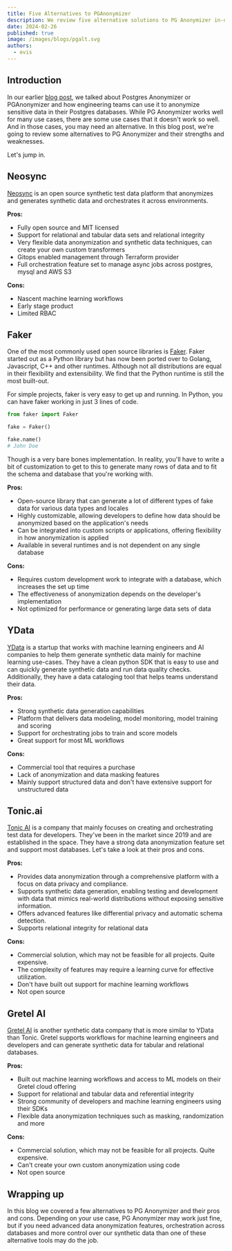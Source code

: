 ```yaml
---
title: Five Alternatives to PGAnonymizer
description: We review five alternative solutions to PG Anonymizer in-depth and help you pick which is the right one for your next project.
date: 2024-02-26
published: true
image: /images/blogs/pgalt.svg
authors:
  - evis
---
```


## Introduction

In our earlier [blog post](/blog/what-is-pg-anonymizer), we talked about Postgres Anonymizer or PGAnonymizer and how engineering teams can use it to anonymize sensitive data in their Postgres databases. While PG Anonymizer works well for many use cases, there are some use cases that it doesn't work so well. And in those cases, you may need an alternative. In this blog post, we're going to review some alternatives to PG Anonymizer and their strengths and weaknesses.

Let's jump in.

## Neosync

[Neosync](https://www.neosync.dev) is an open source synthetic test data platform that anonymizes and generates synthetic data and orchestrates it across environments.

**Pros:**

- Fully open source and MIT licensed
- Support for relational and tabular data sets and relational integrity
- Very flexible data anonymization and synthetic data techniques, can create your own custom transformers
- Gitops enabled management through Terraform provider
- Full orchestration feature set to manage async jobs across postgres, mysql and AWS S3

**Cons:**

- Nascent machine learning workflows
- Early stage product
- Limited RBAC

## Faker

One of the most commonly used open source libraries is [Faker](https://faker.readthedocs.io/en/master/). Faker started out as a Python library but has now been ported over to Golang, Javascript, C++ and other runtimes. Although not all distributions are equal in their flexibility and extensibility. We find that the Python runtime is still the most built-out.

For simple projects, faker is very easy to get up and running. In Python, you can have faker working in just 3 lines of code.

```python
from faker import Faker

fake = Faker()

fake.name()
# John Doe
```

Though is a very bare bones implementation. In reality, you'll have to write a bit of customization to get to this to generate many rows of data and to fit the schema and database that you're working with.

**Pros:**

- Open-source library that can generate a lot of different types of fake data for various data types and locales
- Highly customizable, allowing developers to define how data should be anonymized based on the application's needs
- Can be integrated into custom scripts or applications, offering flexibility in how anonymization is applied
- Available in several runtimes and is not dependent on any single database

**Cons:**

- Requires custom development work to integrate with a database, which increases the set up time
- The effectiveness of anonymization depends on the developer's implementation
- Not optimized for performance or generating large data sets of data

## YData

[YData](https://ydata.ai/) is a startup that works with machine learning engineers and AI companies to help them generate synthetic data mainly for machine learning use-cases. They have a clean python SDK that is easy to use and can quickly generate synthetic data and run data quality checks. Additionally, they have a data cataloging tool that helps teams understand their data.

**Pros:**

- Strong synthetic data generation capabilities
- Platform that delivers data modeling, model monitoring, model training and scoring
- Support for orchestrating jobs to train and score models
- Great support for most ML workflows

**Cons:**

- Commercial tool that requires a purchase
- Lack of anonymization and data masking features
- Mainly support structured data and don't have extensive support for unstructured data

## Tonic.ai

[Tonic AI](https://tonic.ai) is a company that mainly focuses on creating and orchestrating test data for developers. They've been in the market since 2019 and are established in the space. They have a strong data anonymization feature set and support most databases. Let's take a look at their pros and cons.

**Pros:**

- Provides data anonymization through a comprehensive platform with a focus on data privacy and compliance.
- Supports synthetic data generation, enabling testing and development with data that mimics real-world distributions without exposing sensitive information.
- Offers advanced features like differential privacy and automatic schema detection.
- Supports relational integrity for relational data

**Cons:**

- Commercial solution, which may not be feasible for all projects. Quite expensive.
- The complexity of features may require a learning curve for effective utilization.
- Don't have built out support for machine learning workflows
- Not open source

## Gretel AI

[Gretel AI](https://gretel.ai/) is another synthetic data company that is more similar to YData than Tonic. Gretel supports workflows for machine learning engineers and developers and can generate synthetic data for tabular and relational databases.

**Pros:**

- Built out machine learning workflows and access to ML models on their Gretel cloud offering
- Support for relational and tabular data and referential integrity
- Strong community of developers and machine learning engineers using their SDKs
- Flexible data anonymization techniques such as masking, randomization and more

**Cons:**

- Commercial solution, which may not be feasible for all projects. Quite expensive.
- Can't create your own custom anonymization using code
- Not open source

## Wrapping up

In this blog we covered a few alternatives to PG Anonymizer and their pros and cons. Depending on your use case, PG Anonymizer may work just fine, but if you need advanced data anonymization features, orchestration across databases and more control over our synthetic data than one of these alternative tools may do the job.
